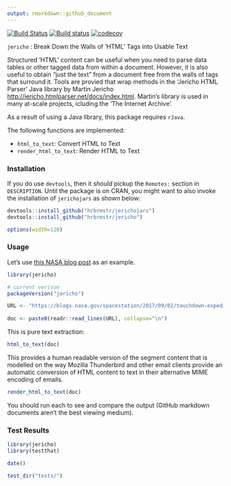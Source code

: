 ```yaml
---
output: rmarkdown::github_document
---
```


[![Build Status](https://travis-ci.org/hrbrmstr/jericho.svg?branch=master)](https://travis-ci.org/hrbrmstr/jericho)
[![Build status](https://ci.appveyor.com/api/projects/status/nosmgh0b2wthjjf3/branch/master?svg=true)](https://ci.appveyor.com/project/hrbrmstr/jericho/branch/master)
[![codecov](https://codecov.io/gh/hrbrmstr/jericho/branch/master/graph/badge.svg)](https://codecov.io/gh/hrbrmstr/jericho)

`jericho` : Break Down the Walls of 'HTML' Tags into Usable Text

Structured 'HTML' content can be useful when you need to parse data tables or other tagged data from within a document. However, it is also useful to obtain "just the text" from a document free from the walls of tags that surround it. Tools are provied that wrap methods in the 'Jericho HTML Parser' Java library by Martin Jericho <http://jericho.htmlparser.net/docs/index.html>. Martin's library is used in many at-scale projects, icluding the 'The Internet Archive'.

As a result of using a Java library, this package requires `rJava`.

The following functions are implemented:

- `html_to_text`:	Convert HTML to Text
- `render_html_to_text`:	Render HTML to Text

### Installation

If you do use `devtools`, then it *should* pickup the `Remotes:` section in `DESCRIPTION`. Until the package is on CRAN, you might want to also invoke the installation of `jerichojars` as shown below:

```r
devtools::install_github("hrbrmstr/jerichojars")
devtools::install_github("hrbrmstr/jericho")
```

```r
options(width=120)
```

### Usage

Let's use [this NASA blog post](https://blogs.nasa.gov/spacestation/2017/09/02/touchdown-expedition-52-back-on-earth/) as an example.

```r
library(jericho)

# current verison
packageVersion("jericho")

URL <- "https://blogs.nasa.gov/spacestation/2017/09/02/touchdown-expedition-52-back-on-earth/"
  
doc <- paste0(readr::read_lines(URL), collapse="\n")
```

This is pure text extraction:

```r
html_to_text(doc)
```

This provides a human readable version of the segment content that is modelled on the way Mozilla Thunderbird and other email clients provide an automatic conversion of HTML content to text in their alternative MIME encoding of emails.

```r
render_html_to_text(doc)
```

You should run each to see and compare the output (GitHub markdown documents aren't the best viewing medium).

### Test Results

```r
library(jericho)
library(testthat)

date()

test_dir("tests/")
```

